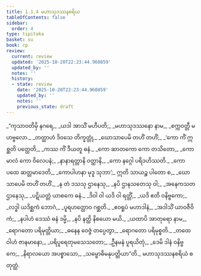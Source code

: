 ```yaml
---
title: 1.1.4 မဟာသုဒဿနစရိယ
tableOfContents: false
sidebar:
  order: 4
type: tipitaka
basket: su
book: cp
review:
  current: review
  updated: '2025-10-20T22:23:44.960859'
  updated_by: ''
  notes: ''
  history:
  - state: review
    date: '2025-10-20T22:23:44.960859'
    updated_by: ''
    notes: ''
    previous_state: draft
---
```



<DynamicBreadcrumb />


<ReviewStatus review={frontmatter.review} showDetails={true} />

<HypothesisAnnotation frontmatter={frontmatter} />

<Division number="28" book="cp" e="ch" v="21" p="387">

<Paragraph number="32" type="verses" book="cp">
_“ကုသာဝတိမှိ နဂရေ,_  
_ယဒါ အာသိံ မဟီပတိ;_  
_မဟာသုဒဿနော နာမ,_  
_စက္ကဝတ္တီ မဟဗ္ဗလော._  

</Paragraph>

</Division>
<Division number="29" book="cp" e="ch" v="21" p="388">

<Paragraph number="33" type="verses" book="cp">
_တတ္ထာဟံ ဒိဝသေ တိက္ခတ္တုံ,_  
_ဃောသာပေမိ တဟိံ တဟိံ;_  
_‘ကော ကိံ ဣစ္ဆတိ ပတ္ထေတိ,_  
_ကဿ ကိံ ဒီယတူ ဓနံ._  

</Paragraph>

</Division>
<Division number="30" book="cp" e="ch" v="21" p="388">

<Paragraph number="34" type="verses" book="cp">
_ကော ဆာတကော ကော တသိတော,_  
_ကော မာလံ ကော ဝိလေပနံ;_  
_နာနာရတ္တာနိ ဝတ္ထာနိ,_  
_ကော နဂ္ဂေါ ပရိဒဟိဿတိ._  

</Paragraph>

</Division>
<Division number="31" book="cp" e="ch" v="21" p="388">

<Paragraph number="35" type="verses" book="cp">
_ကော ပထေ ဆတ္တမာဒေတိ,_  
_ကောပါဟနာ မုဒူ သုဘာ’;_  
ဣတိ သာယဉ္စ ပါတော စ,_  
_ဃောသာပေမိ တဟိံ တဟိံ._  

</Paragraph>

</Division>
<Division number="32" book="cp" e="ch" v="21" p="388">

<Paragraph number="36" type="verses" book="cp">
_န တံ ဒသသု ဌာနေသု,_  
_နပိ ဌာနသတေသု ဝါ;_  
_အနေကသတဌာနေသု,_  
_ပဋိယတ္တံ ယာစကေ ဓနံ._  

</Paragraph>

</Division>
<Division number="33" book="cp" e="ch" v="21" p="388">

<Paragraph number="37" type="verses" book="cp">
_ဒိဝါ ဝါ ယဒိ ဝါ ရတ္တိံ,_  
_ယဒိ ဧတိ ဝနိဗ္ဗကော;_  
_လဒ္ဓါ ယဒိစ္ဆကံ ဘောဂံ,_  
_ပူရဟတ္ထောဝ ဂစ္ဆတိ._  

</Paragraph>

</Division>
<Division number="34" book="cp" e="ch" v="21" p="388">

<Paragraph number="38" type="verses" book="cp">
_ဧဝရူပံ မဟာဒါနံ,_  
_အဒါသိံ ယာဝဇီဝိကံ;_  
_နပါဟံ ဒေဿံ ဓနံ ဒမ္မိ,_  
_နပိ နတ္ထိ နိစယော မယိ._  

</Paragraph>

</Division>
<Division number="35" book="cp" e="ch" v="21" p="388">

<Paragraph number="39" type="verses" book="cp">
_ယထာပိ အာတုရော နာမ,_  
_ရောဂတော ပရိမုတ္တိယာ;_  
_ဓနေန ဝေဇ္ဇံ တပ္ပေတွာ,_  
_ရောဂတော ပရိမုစ္စတိ._  

</Paragraph>

</Division>
<Division number="36" book="cp" e="ch" v="21" p="388">

<Paragraph number="40" type="verses" book="cp">
_တထေဝါဟံ ဇာနမာနော,_  
_ပရိပူရေတုမသေသတော;_  
_ဦနမနံ ပူရယိတုံ,_  
_ဒေမိ ဒါနံ ဝနိဗ္ဗကေ;_  
_နိရာလယော အပစ္စာသော,_  
_သမ္ဗောဓိမနုပတ္တိယာ”တိ._  


</Paragraph>
</Division>

<Paragraph number="41" type="center" book="cp">
မဟာသုဒဿနစရိယံ စတုတ္ထံ.
</Paragraph>